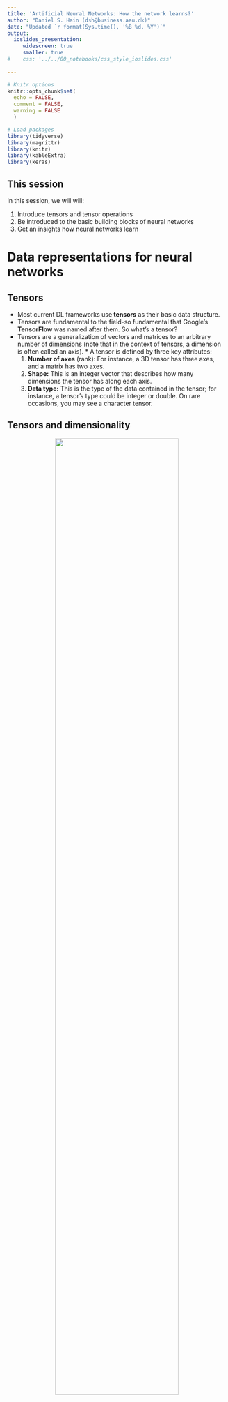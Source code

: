 ```yaml
---
title: 'Artificial Neural Networks: How the network learns?'
author: "Daniel S. Hain (dsh@business.aau.dk)"
date: "Updated `r format(Sys.time(), '%B %d, %Y')`"
output:
  ioslides_presentation:
     widescreen: true
     smaller: true
#    css: '../../00_notebooks/css_style_ioslides.css'
   
---
```


```r
# Knitr options
knitr::opts_chunk$set(
  echo = FALSE,
  comment = FALSE,
  warning = FALSE
  )

# Load packages
library(tidyverse)
library(magrittr)
library(knitr)
library(kableExtra)
library(keras)
```


<style type="text/css">
  .img_tiny{
    width: 25%;
  }
  .img_small{
    width: 50%;
  }
.img{
  width: 75%;
}
.img_big{
  width: 100%;
}
</style>

## This session {.bigger}

In this session, we will will:

1. Introduce tensors and tensor operations
2. Be introduced to the basic building blocks of neural networks
3. Get an insights how neural networks learn



# Data representations for neural networks

## Tensors

* Most current DL frameworks use **tensors** as their basic data structure. 
* Tensors are fundamental to the field-so fundamental that Google's **TensorFlow** was named after them. So what's a tensor?
* Tensors are a generalization of vectors and matrices to an arbitrary number of dimensions (note that in the context of tensors, a dimension is often called an axis). * A tensor is defined by three key attributes:
   1. **Number of axes** (rank): For instance, a 3D tensor has three axes, and a matrix has two axes.
   2. **Shape:** This is an integer vector that describes how many dimensions the tensor has along each axis. 
   3. **Data type:** This is the type of the data contained in the tensor; for instance, a tensor's type could be integer or double. On rare occasions, you may see a character tensor.

## Tensors and dimensionality

<center>
![](https://sds-aau.github.io/SDS-master/00_media/dl_tensors_funny.jpg){.img}
</center>

* **Scalars (0D tensors):**  A tensor that contains only one number is called a scalar (or scalar tensor, or zero-dimensional tensor, or 0D tensor). 
* **Vectors (1D tensors):** A one-dimensional array of numbers is called a vector, or 1D tensor. A 1D tensor is said to have exactly one axis. 
* **Matrices (2D tensors):** A two-dimensional array of numbers is a matrix.
* **Arrays (3D and higher-dimensional tensors):** If you pack such matrices in a new array, you obtain a 3D tensor. If you stack these arrays into another one, then you get a 4d tensor, and so forth...

```r
## Tensor examples 2d
# keras::dataset_mnist()$train$x[5,7:28,8:20]
```

## Higher-dimensional tensors

<center>
![](https://sds-aau.github.io/SDS-master/00_media/DL_tensor_3d.jpg){.img_small}
</center>

* Tensors of 3+d are used for many advanced applications, eg. timeseries, language and image processing.
* For example, in the case before, we where working with 3d tensors, where the first two where a (greyscale pixel) matrix, and the third the different observations (samples) stacked on each others. 
* However, this greyscale raster matrix is somewhat a special case. Images typically have three dimensions: height, width, and color. 
* Therefore, a 2d image would therefore still represent a 3d tensor, and a bunch of them together a 4d tensor. For example, a batch of 128 RGB-color images could be stored in a 4d tensor of shape `(128, 256, 256, 3)`

----

<center>
![](https://sds-aau.github.io/SDS-master/00_media/DL_tensor_4d.jpg){.img_small}
</center>

* 3d tensors are also often used for time series. Whenever time matters in your data (or the notion of sequence order), it makes sense to store it in a 3D tensor with an explicit time axis. 
* Each sample can be encoded as a sequence of vectors (a 2D tensor), and thus a batch of data will be encoded as a 3D tensor.
* You might already see it coming.... colored videoes represent a time series of images, therefore would be a 5d tensor. 
* Videos can be seen as series of frames, where each frame can be stored in a 3D tensor `(height, width, color_depth)`,  their sequence in a 4D tensor `(frames, height, width, color_depth)`, and thus a batch of different videos  in a 5D tensor of shape `(samples, frames, height, width, color_depth)`.


## Geometric interpretation of tensor operations

<center>
![](https://sds-aau.github.io/SDS-master/00_media/DL_vector_1.jpg){.img_tiny}
</center>

* Because the contents of the tensors manipulated by tensor operations can be interpreted as coordinates of points in some geometric space, all tensor operations have a geometric interpretation. For instance, let's consider addition. 
* We'll start with the following vector: `A = [0.5, 1.0]`. It's a point in a 2D space, but can also be under stood as a vector leading from the origin to this point.

----

<center>
![](https://sds-aau.github.io/SDS-master/00_media/DL_vector_2.jpg){.img_tiny}
</center>

* Let's consider a new point, `B = [1, 0.25]`, which we will add to the previous one. This is done geometrically by chaining together the vector arrows, with the resulting location being the vector representing the sum of the previous two vectors

---- 

<center>
![](https://sds-aau.github.io/SDS-master/00_media/DL_linear_algebra.jpg){.img_tiny}
</center>

* In general, elementary geometric operations such as transformations, rotations, scaling, and so on can be expressed as tensor operations. For instance, a rotation of a 2D vector by an angle `theta` can be achieved via a dot product with a 2x2 matrix `R = [u, v]`, where `u` and `v` are both vectors of the plane: `u = [cos(theta), sin(theta)]` and `v = [-sin(theta), cos(theta)]`.
* Some linear, vector and matrix algebra knowledge might light up again in your brain, right? Good! While for many out-of-the box "run-this-model" operations on tabular data, you might not need it, it will be necessary in case you need to tinker and customize a bit at your models to squeeze out a bit more accuracy. 



# Building blocks of networks

## Overview

<center>
![](https://sds-aau.github.io/SDS-master/00_media/DL_deep_learning_parts.jpg){.img_small}
</center>



## Layers: the building blocks of deep learning

* A layer is a data-processing module that takes as input one or more tensors and that outputs one or more tensors. 
* Some layers are stateless, but more frequently layers have a state: the layer's weights, one or several tensors learned with stochastic gradient descent, which together contain the network's knowledge.
* Different layers are appropriate for different tensor formats and different types of data processing. For instance, simple vector data, stored in 2D tensors of shape `(samples, features)`, is often processed by **densely connected layers**, also called fully connected or dense layers (the `layer_dense` function in Keras). 
* Sequence data, stored in 3D tensors of shape (samples, timesteps, features), is typically processed by recurrent layers such as `layer_lstm`. Image data, stored in 4D tensors, is usually processed by 2D convolution layers (`layer_conv_2d`). All that will be introduced in later sessions.

----

<center>
![](https://sds-aau.github.io/SDS-master/00_media/dl_layer_illu.png){.img}
</center>

* You can think of layers as the LEGO bricks of deep learning, a metaphor that is made explicit by frameworks like `Keras`. 
* Building deep-learning models in Keras is done by clipping together compatible layers to form useful data-transformation pipelines. 
* The notion of layer compatibility here refers specifically to the fact that every layer will only accept input tensors of a certain shape and will return output tensors of a certain shape. Consider the example above.



## Activation functions

<center>
![](https://sds-aau.github.io/SDS-master/00_media/DL_neural_net3.png){.img_small}
</center>

* Reminder: The weights which connect layers are as well tensors, which pass the output of the previous layer to the current one, where it gets transformed by the layer's activation function.
* Every cell gets `inputs` from the connected other cells on lower layers which are activated, where the intensity of the input is scaled by the weight of the connection. 


----

* In feed-forward ANNs. Dense layers transforms its input data as follows: `output = activation_function(dot(W, input) + b)`
* In this expression, `W` and `b` are tensors that are attributes of the layer. 
* They're called the weights or trainable parameters of the layer (the kernel and bias attributes, respectively). 
* These weights contain the information learned by the network from exposure to training data. 
* The activation of every cell in the layer is therefore dependent on the multiplication of 
   1. the corresponding input and weight tensor (`dot(W, input)`)
   2. the bias (`b`), a constant which influences the tendency to activate.
* Formally, Hidden units can be described as accepting a vector of inputs $x$, compute an affine transformation $z = W^T x + b$, and then applying an element-wise non-linear activation function $g(z)$
* These activation functions are usually non-linear, since this increases the hypothesis space, allowing for more relationships than weighted-linear compositions
* Historically, most prominent activation functions where:
   * Sigmoid function: 	$g(z) = \sigma(z)$
   * hyperbolic tangent: $g(z) = \text{tanh}(z)$
* However, they turned out to saturate across most of their domain, making gradient-based learning very difficult

----

* Nowadays, **rectified linear units** (ReLU) represents the most common FF-ANN activation function.
* Here, the data is transformed linear, yet truncated at zero: $h_i = g(z)_i = \text{max}(0,z_i)$
* ReLU is based on the principle that NNs are easier to optimize if their behaviour is closer to linear, yet still allows non-linearity.
* Some generalizations of ReLU are based on using a nonzero slope $\alpha_i$ when $z_i < 0$ such that: 
   * $h_i = g(z,\alpha_i) = \text{max}(0,z_i) + \alpha_i \text{min}(0, z_i)$
   * **Absolute value rectification** fixes $\alpha_i = -1$ to obtain $g(z) = |z|$
   * **Leaky ReLU** fixes $\alpha_i$ to a small value (e.g. 0.01)
   * **Parametric ReLU** (or PReLU) treats $\alpha_i$ as a learnable parameter
    \item 

----

<center>
![](https://sds-aau.github.io/SDS-master/00_media/dl_activation_functions.JPG){.img_small}
</center>

## Output (last layer activation)

* The feedforward NN provides a set of hidden features defined by $h = f(x); \theta)$. The output layer provides some *additional transformation* from the features to complete the task that the network must perform	
* For regression problems, we can use affine transformation with no non-linearity; these are just called **linear units**
  Given features $h$, a layer of linear output units produces a vector $\hat{y} = W^T h + b$. This produces the mean of a conditional distribution $P(y|x)$ 
* For binary classification problems: The NN needs to predict $P(y = 1 | x)$, so for this number to be a valid probability, it must lie in the interval $[0,1]$
   * For this kind of problem, we use \underline{sigmoid output units} defined as: $y = \sigma (w^T h + b)$, where $\sigma$ is the logistic sigmoid function
   *This output unit has two components: first, it uses a linear layer to compute $z = w^T h + b$; second, it uses the sigmoid activation function to convert $z$ into a probability

---

<center>
![](https://sds-aau.github.io/SDS-master/00_media/dl_softmax.JPG){.img}
</center>

* To represent a probability distribution over a discrete variable with $n$ possible values (multiclass) , we can use **softmax** output units (i.e. a generalization of the sigmoid function)	
* The goal is to produce a vector $\hat{y}$, with $\hat{y}_i = P(y = i | x)$ such that:
   * Each element of $\hat{y}_i$ must lie in the interval [0,1]
   * The entire vector sums to 1
* Again we have two steps: first, a linear layer predicts unnormalized log probabilities: $z = W^T h + b$  where $z_i = \text{log} \tilde{P}(y = i | x)$    
* Second, the softmax function exponentiate and normalize $z$ to obtain the desired $\hat{y}$. 
* The softmax function is given by: 	

$\text{softmax}(z)_i = \frac{\text{exp}(z_i)}{\sum_j \text{exp}(z_j)}$


## Loss functions

* Another important element is the **loss function**, the quantity we want to minimize during the network training.
* This is easy for linear (regression) problems, where one uses the well known **mean- squared error** (MSE), or **mean absolute error** (MAE)
* For classification problems:  
    * NNs define a distribution $p(y|x;\theta)$ and we can use the principle of maximum likelihood
   * The cost function can be described as the **cross-entropy* between the training data and the model distribution
   * Formally, the cost function is given by:

$J(\theta) = -\mathbb{E}_{x, y \sim \hat{p}_\text{data}} \text{log} \ p_\text{model} (y|x)$

*Let's go through some basic **information theory**...

----

* The basic intuition behind information theory is that learning that an unlikely even has occurred is more *informative* than learning that a likely event has occurred. That means:
   * Likely events should have low information content (or no information content whatsoever)
   * Less likely events should have higher information content
   * Independent events should have additive information
* To satisfy the three properties, we can define the \textit{self-information} of an event $\text{x} = x$ as: $I(x) = -\text{log} P(x)$
* This definition is written in units of **nats**: one nat is defined as the amount of information gained by observing an event of probab. $\frac{1}{e}$ 
* Self-information deals only with a single outcome; to quantify the amount of uncertainty in an entire probability distribution we can use the **Shannon entropy**
* The Shannon entropy of a distribution is the expected amount of information in an event drawn from that distribution.
* Distributions that are nearly deterministic have low entropy, whereas distributions that are closer to uniform have high entropy

$H(\text{x}) = \mathbb{E}_{\text{x} \sim P} [I(x)] = - \mathbb{E}_{\text{x} \sim P} [\text{log} P(x)]$

----

<center>
![](https://sds-aau.github.io/SDS-master/00_media/dl_entropy.JPG){.img}
</center>


## Summary

<center>
![](https://sds-aau.github.io/SDS-master/00_media/DL_table_ann_config.png){.img_big}
</center>

* A little helper from my side ;). Works in most cases, at least for feedfoorward ANNs

## Neural Network architecturas design

* **Architecture** refers to the overall structure of the network: how many units it should have and how these units should be connected to each other
* In chain-based architecture, the main considerations are choosing the depth of the network and the width of each layer 
* Generally, deeper networks use far fewer units per layer, generalize better to test sets, but they tend to be harder to optimize
* The ideal architecture for a given task must be found via experimentation guided by monitoring its performance 

----

* Does learning complex input-output mappings require designing a specified model family for the kind of non-linearity we want to learn?
* The **universal approximation theorem** states that a feedforward NN with a single hidden layer containing a finite number of units can approximate any continuous functions on compact subsets of $\mathbb{R}^n$
* We are not guaranteed, however, that the training algorithm will be able to learn that function (optimization, overfitting)
* To represent any function the hidden layer may be infeasibly large, hence using deeper models can reduce the number of units required to represent the desired function
* Choosing deep models (instead of shallow networks) encodes a general belief that the function we want to learn can be viewed as a composition of several simpler functions
* We believe the learning problem consists of discovering a set of underlying factors of variation that can in turn be described in
terms of other, simpler factors of variation (i.e. edges, corners, contours, object parts, etc.)
* Intermediate outputs are abstract concepts that the network uses to organize its internal processing
* Empirically, greater depth seems to result in better generalization for a wide variety of tasks

----

<center>
![](https://sds-aau.github.io/SDS-master/00_media/dl_architecture1.JPG){.img}
</center>

* Empirical results showing that deeper networks generalize better when used to transcribe multidigit numbers from photographs of addresses.

----

<center>
![](https://sds-aau.github.io/SDS-master/00_media/dl_architecture2.JPG){.img}
</center>

* Empirical results showing that increasing the number of parameters in layers of convolutional neural networks without increasing their depth is not effective for increasing test set performance.

# Learning in Neural Networks

## The learning problem

* So, now we know what the *deep* means, and how such a deep neutwork is structured. However, we still do not know so much about the *learning*. 
* Generally, learning appears in the network by adjusting the weights between the different cells. 
* But how does that happen?

* Initially, these weight matrices are filled with small random values (a step called *random initialization*).
* Of course, there is no reason to expect that `relu(dot(W, input) + b)`, when `W` and `b` are random, will yield any useful representations.
* What comes next is to gradually adjust these weights, based on some feedback signal (provided by the *loss function*). 

----

* This gradual adjustment, also called *training*, is basically the learning that ML is all about. 
* This happens within what's called a training loop, which works as follows. Repeat these steps in a loop, as long as necessary:
   1. Draw a batch of training samples `x` and corresponding targets `y`.
   2. Run the network on `x` (a step called the *forward pass*) to obtain predictions `y_pred`.
   3. Compute the **loss** of the network on the batch, a measure of the mismatch between `y_pred` and `y`.
   4. Update all weights of the network in a way that slightly reduces the loss on this batch.
* Step 1 sounds easy enough-just I/O code. 
* Steps 2 and 3 are merely the application of a handful of tensor operations, so you could implement these steps purely from what you learned in the previous section.
* The difficult part is step 4: updating the network's weights. Given an individual weight coefficient in the network, how can you compute whether the coefficient should be increased or decreased, and by how much?
* The currently dominnat approach to do so is to take advantage of the fact that all operations used in the network are differentiable, and compute the *gradient of the loss* with regard to the network's coefficients. You can then move the coefficients in the opposite direction from the gradient, thus decreasing the loss.
* Lets take a step back...



## Refresher What's a derivative?

* Consider a continuous, smooth function `f(x) = y`, mapping a real number `x` to a new real number `y`. 
* Because the function is continuous, a small change in x can only result in a small change in `y`. 
* Let's say you increase `x` by a small factor `epsilon_x`: this results in a small `epsilon_y` change to `y`:

`f(x + epsilon_x) = y + epsilon_y`

* In addition, because the function is smooth (its curve has no abrupt angles), when `epsilon_x` is small enough, around a certain point `p`, it's possible to approximate `f` as a linear function of slope `a`, so that `epsilon_y` becomes `a * epsilon_x`:

`f(x + epsilon_x) = y + a * epsilon_x`


* Obviously, this linear approximation is valid only when `x` is close enough to `p`. The slope `a` is called the **derivative** of `f` in `p`. 

----

<center>
![](https://sds-aau.github.io/SDS-master/00_media/DL_gradient_1.jpg){.img}
</center>

* For every differentiable function `f(x)`, there exists a derivative function `f'(x)` that maps values of `x` to the slope of the local linear approximation of `f` in those points. 
* If you're trying to update `x` by a factor `epsilon_x` in order to minimize `f(x)`, and you know the derivative of `f`, then your job is done: the derivative completely describes how `f(x)` evolves as you change `x`. 
* If you want to reduce the value of `f(x)`, you just need to move `x` a little in the opposite direction from the derivative. 
* It is helpful to track cregions where `f'(x)==0`, since they indicate the directional change of the curvature, and therefore local maxima or minima of `f(x)`.
* Btw: The curvature of `f(x)` is found in its second derivative, `f''(x)`.

## Derivative of a tensor operation: the gradient

* A **gradient** is the derivative of a tensor operation. Consider an input vector `x`, a matrix `W`, a target `y`, and a loss function `loss`. 
* You can use `W` to compute a target candidate `y_pred`, and compute the `loss`, or mismatch, between the target candidate `y_pred` and the target `y`:
   * `y_pred = dot(W, x)`
   * `loss_value = loss(y_pred, y)`
* If the data inputs `x` and `y` are frozen, then this can be interpreted as a function mapping values of `W` to `loss` values:
   * `loss_value = f(W)`

## Stochastic gradient descent

<center>
![](https://sds-aau.github.io/SDS-master/00_media/DL_gradient_2.jpg){.img_small}
</center>

* Since `f'(x)==0`indicates a local minimum, to find the global one we "only" need to identify all `f'(x)==0` regions and check which has the lowest `f(x)`. 
* Applied to a neural network, that means finding analytically the combination of weight values that yields the smallest possible `loss`. 
* To do so, we use the four-step algorithm outlined earlier: modify the parameters little by little based on the current loss value on a random batch of data. 
* Because you're dealing with a differentiable function, you can compute its gradient, which gives you an efficient way to implement step 4. 

----

If you update the weights in the opposite direction from the gradient, the `loss` will be a little less every time:

1. Draw a batch of training samples `x` and corresponding targets `y`.
2. Run the network on `x` to obtain predictions `y_pred`.
3. Compute the loss of the network on the batch, a measure of the mismatch between `y_pred` and `y`.
4. Compute the gradient of the `loss` with regard to the network's parameters (a backward pass).
5. Move the parameters a little in the opposite direction from the gradient-for example, `W = W - (step * gradient)` - thus reducing the `loss` on the batch a bit.

----

<center>
![](https://sds-aau.github.io/SDS-master/00_media/DL_gradient_3.jpg){.img_tiny}
</center>

* Easy enough! What we just described is **stochastic gradient descent** (mini-batch SGD). 
* The term stochastic refers to the fact that each batch of data is drawn at random (stochastic is a scientific synonym of random). 
* As you can see, intuitively it's important to pick a reasonable value for the `step`, which we call the **learning rate**. 
   * If it's too small, the descent down the curve will take many iterations, and it could get stuck in a local minimum. 
   * If step is too large, your updates may end up taking you to completely random locations on the curve.

---- 

<center>
![](https://sds-aau.github.io/SDS-master/00_media/DL_optimizer.gif){.img_small}
</center>

* There are many different ways to tinker with things like the learning rate and momentum (we call these ways of defining the learning function to find the global optimum *optimizer*), which influence how efficient the process leads (or not) to a global optimum.

## The Backpropagation algorithm: Chaining derivatives

* So, now we are almost there. We know now how to minimize the `loss function` within a layer.
* However, the issue with deep learning is... well... that you have **many** layers. 
* How do we move on from here? Indeed, the rise of deep learning had to wait till the implementation of a efficient way to train multi-layered networks.
* Luckily, we now have it, and its called **backpropagation**. And its actually pretty simple. While an enormous task in terms of number of calculations, the math behind it chould be acessible by highschool students. 

----

* Just imagine, we have a 4-layered network, connected by 4 weight tensors.

`f(W1, W2, W3) = a(W1, b(W2, c(W3)))`

* Calculus tells us that such a chain of functions can be differentiated using the following identity, called the **chain rule** (ohh, dark memories, right?): 

`f(g(x)) = f'(g(x)) * g'(x)`

* Applying the chain rule to the computation of the gradient values of a neural network was one simple but brilliant ideas. 
* Now we can start with the last output layer, and propagate the loss via the chain rule step-by-step back over all weights in the leyer below, and then the one below etc., and adjust the weights accordingly. 
* Backpropagation starts with the final loss value and works backward from the top layers to the bottom layers, applying the chain rule to compute the contribution that each parameter had in the loss value.
* Sounds like a hell to calculate by hand, right? Would be, but dont worry, you will not have to.


# Summary: The parts of a deep learning model

## Overview

<center>
![](https://sds-aau.github.io/SDS-master/00_media/DL_deep_learning_parts.jpg){.img_small}
</center>

* As we understand by now training a neural network revolves around the following objects:
   1. The **layers**, which are combined into a network (or model)
   2. The **input** data and corresponding **outcome** targets
   3. The **loss function**, which defines the feedback signal used for learning
   4. The **optimizer**, which determines how learning proceeds
* In interaction, it can be illustrated like this: The network, composed of layers that are chained together, maps the input data to outcomes of interest by doing predictions. 
* The loss function then compares these predictions to the targets, producing a loss value: a measure of how well the network's predictions match what was expected.
* The optimizer uses this loss value to update the network's weights.


# Appendix: Gradient Descent formulaic

## Backpropagation formulaic

* Weight matrices are filled with small random values (a step called random initialization)
* The training loop consists of a gradual adjustment of the weights:
   * Draw a batch of training examples $x$ and corresponding targets $y$
   * Run the network on $x$ (a step called the forward pass) to obtain predictions $\hat{y}$
   * Compute the loss of the network on the batch, a measure of the mismatch between $\hat{y}$ and $y$
   * Update all weights of the network in a way that slightly reduces the loss on this batch}
   * Given an individual weight coefficient in the network, how can we compute whether the coefficient should be increased or decreased, and by how much?

### Back-Propagation

* Back-propagation is very often misunderstood as meaning the whole learning algorithm for deep NNs !!
* Backprop refers **only** to the method for computing the gradient, while another algorithm (e.g. stochastic gradient descent) is used to perform learning using this gradient
* In learning algorithms, the gradient we require is the gradient of the cost function with respect to the parameters, $\nabla_{\theta}J(\theta)$

----

<center>
![](https://sds-aau.github.io/SDS-master/00_media/dl_backprop1.JPG){.img_small}
</center>

* We consider a very simple network of depth 4 and with a single neuron for each layer; we focus on the last two layers
* The cost $J(\theta)$ can be defined as a function of the parameters of the network, that is $J(w_1, b_1, w_2, b_2, w_3, b_3)$
* We can define the cost for a single training example ($i = 1$): $J_1 = (h^{(L)} - y)^2$
* Remember that: $h^{(L)} = g(w^{(L)} h^{(L-1)} + b^{(L)}) = g(z^{(L)})$
* We want to understand how sensitive is the cost function to changes in the parameter $w^{(L)}$, that is:

$\frac{\partial J_1}{\partial w^{(L)}}$

----

* Changes in $w^{(L)}$ influence $z^{(L)}$ which in turn influences $h^{(L)}$, which directly influences the cost $J_1$. Formally:

$ \frac{\partial J_1}{\partial w^{(L)}} = \frac{\partial z^{(L)}}{\partial w^{(L)}} \cdot \frac{\partial h^{(L)}}{\partial z^{(L)}} \cdot \frac{\partial J_1}{\partial h^{(L)}} $

* The above expression is known as chain rule of calculus and tells us the sensitivity of the cost function w.r.t. the weight $w^{(L)}$
* It can be re-written as:\footnote{Note that the amount by which a small variation in $w^{(L)}$ affects a given layer also depends on how strong is the previous neuron $h^{(L-1)}$}

$\frac{\partial J_1}{\partial w^{(L)}} = h^{(L-1)} \cdot g'(z^{(L)}) \cdot 2(h^{(L)} - y)$

* We can now average over all the $n$ training examples (in the mini-batch), obtaining the total cost $J$ for a batch of inputs:

$\frac{\partial J}{\partial w^{(L)}}	= \frac{1}{n} \sum_{i = 1}^{n} \frac{\partial J_i}{\partial w^{(L)}}$

* The above expression is just a component of the \textit{gradient vector}, which is composed of all partial derivatives of the cost function w.r.t. all weights and biases of the network:

$\nabla_{\theta}J(\theta) =  \Big[\frac{\partial J}{\partial w^{(1)}}  \frac{\partial J}{\partial b^{(1)}}   \frac{\partial J}{\partial w^{(2)}} \frac{\partial J}{\partial b^{(2)}}  \frac{\partial J}{\partial w^{(3)}}  \frac{\partial J}{\partial b^{(3)}} \Big]^T$

----

<center>
![](https://sds-aau.github.io/SDS-master/00_media/dl_backprop1a.JPG){.img_small}
</center>

* Adjusting the other weights is slightly more complicated
* First, we need an expression that determines the sensitivity of the cost $J$ to the activation of the previous layer $h^{(L-1)}$, that is:

$\frac{\partial J_1}{\partial h^{(L-1)}}$

$= \frac{\partial z^{(L)}}{\partial h^{(L-1)}} \cdot \frac{\partial h^{(L)}}{\partial z^{(L)}} \cdot \frac{\partial J_1}{\partial h^{(L)}}$

$= w^{(L)} \cdot \frac{\partial h^{(L)}}{\partial z^{(L)}} \cdot \frac{\partial J_1}{\partial h^{(L)}}$

---- 

* Second, we apply again the chain rule:

$\frac{\partial J_1}{\partial w^{(L-1)}}$

$= \frac{\partial z^{(L-1)}}{\partial w^{(L-1)}} \cdot \frac{\partial h^{(L-1)}}{\partial z^{(L-1)}} \cdot \frac{\partial J_1}{\partial h^{(L-1)}}$

$= \frac{\partial z^{(L-1)}}{\partial w^{(L-1)}} \cdot \frac{\partial h^{(L-1)}}{\partial z^{(L-1)}} \cdot w^{(L)} \cdot \frac{\partial h^{(L)}}{\partial z^{(L)}} \cdot \frac{\partial J_1}{\partial h^{(L)}}$

* If we had more layers, we will keep repeating this idea by moving back into the network...

## Gradient descent formulaic

* The gradient gives us the direction of fastest increase of the function $J$ at a point $\theta$
* We can then move the parameters in the opposite direction from the gradient, thus decreasing the cost for a given batch
* This approach is known as method of the steepest descent, or \underline{gradient descent}. Steepest descent proposes a new point:

$\theta \leftarrow  \theta - \epsilon \nabla_{\theta}J(\theta)$

where $\epsilon$ is the \underline{learning rate}, a positive scalar determining the size of the step

----

<center>
![](https://sds-aau.github.io/SDS-master/00_media/dl_gradient_descent.JPG){.img_small}
</center>

* If $\epsilon$ is too small, the descent will take many iterations, and it could get stuck in a local minimum
* If $\epsilon$ is too large, the updates may end up taking us to completely random locations on the curve
* Learning rate is one of the most difficult to set parameters because it affects model performance. There are several algorithms with **adaptive learning rates**
* As the training set size grows, the time to take a single gradient step may become prohibitively long!
* Deep neural networks are powered by **stochastic gradient descent** (SDG), essentially an extension of the gradient descent algorithm 
* The insight of SDG is that the gradient is an **expectation**, and this expectation can be approximately estimated using a small set of examples

----

* On each step of the algorithm, we can sample a **minibatch** of examples $\mathbb{B} = \{x^{(1)},...,x^{(m')}}$ drawn uniformly from the training set (i.e. small number of examples, a few hundred max)
* The estimate of the gradient is formed as:

$g = \frac{1}{m'} \nabla_{\theta} \sum_{i = 1}^{m'} L(x^{(i)}, y^{(i)}, \theta)$

* ...using the examples in the minibatch $\mathbb{B}$
* Then we follow the estimated gradient downhill, that is:

$\theta \leftarrow  \theta - \epsilon g$

----

<center>
![](https://sds-aau.github.io/SDS-master/00_media/dl_backprop2.JPG){.img_tiny}
</center>

* We can now generalize to a network with more neurons
* The cost $J(\theta)$ can still be defined as a function of the parameters of the network (many more now)

----
* The cost for a single training example is defined as:

$J_1 =  \sum_{j = 1}^{n_L} (h_j^{(L)} - y_j)^2$

Note that:

$z_j^{(L)} = w_{j1}^{(L)} h_{1}^{(L-1)} + w_{j2}^{(L)} h_{2}^{(L-1)} + w_{j3}^{(L)} h_{3}^{(L-1)} + b_{j}^{(L)}$

and 

$h_{j}^{(L)} = g(z_j^{(L)}) $

----

* Again, we can use the chain rule to figure out how sensitive the cost is to variations in a specific weight $w_{jk}$:

$\frac{\partial J_1}{\partial w_{jk}^{(L)}} = \frac{\partial z^{(L)}}{\partial w_{jk}^{(L)}} \cdot \frac{\partial h^{(L)}}{\partial z^{(L)}} \cdot \frac{\partial J_1}{\partial h^{(L)}} $

* We can repeat this process for all weights and biases feeding in a given layer; these partial derivatives determine the component of the gradient
* What is changing here is the $\frac{\partial J_1}{\partial h^{(L-1)}}$, since neurons influence the cost function through multiple paths. Formally:

$	\frac{\partial J_1}{\partial h_{k}^{(L-1)}} = \sum_{j = 1}^{n_L} \frac{\partial z_{j}^{(L)}}{\partial h_{k}^{(L-1)}} \cdot \frac{\partial h_{j}^{(L)}}{\partial z_{j}^{(L)}} \cdot \frac{\partial J_1}{\partial h_{j}^{(L)}} $

* Finally, the generic expression to update a weight in the layer $\ell$ can be written as:

$\frac{\partial J_1}{\partial w_{jk}^{(\ell)}} &= h_{k}^{(\ell-1)} \cdot g'(z_{j}^{(\ell)}) \cdot \frac{\partial J_1}{\partial h_{j}^{(\ell)}}$

$= h_{k}^{(\ell-1)} \cdot g'(z_{j}^{(\ell)}) \cdot \sum_{j = 1}^{n_{\ell+1}} w_{jk}^{(\ell+1)} \cdot g'(z_{j}^{(\ell+1)}) \cdot \frac{\partial J_1}{\partial h_{j}^{(\ell+1)}}$

----

<center>
![](https://sds-aau.github.io/SDS-master/00_media/dl_backprop2a.JPG){.img_small}
</center>

* We can consider an additional hidden layer and adjust its weights\footnote{Biases have been omitted from this network}
* We obtain:

$	\frac{\partial J_1}{\partial w_{11}^{(L-1)}} &= h_{1}^{(L-2)} \cdot g'(z_{1}^{(L-1)}) \cdot \frac{\partial J_1}{\partial h_{1}^{(L-1)}}$

$= h_{1}^{(L-2)} \cdot g'(z_{1}^{(L-1)}) \cdot \sum_{j = 1}^{n_{L}} w_{j1}^{(L)} \cdot g'(z_{j}^{(L)}) \cdot \frac{\partial J_1}{\partial h_{j}^{(L)}}$

* We then average over all the examples in the minibatch


 

